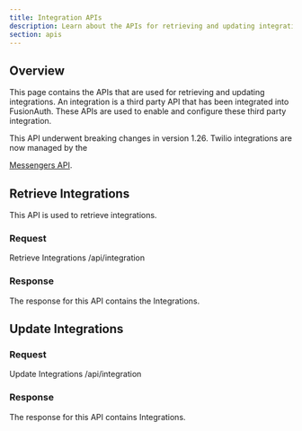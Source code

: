 ```yaml
---
title: Integration APIs
description: Learn about the APIs for retrieving and updating integrations.
section: apis
---
```


## Overview

This page contains the APIs that are used for retrieving and updating integrations. An integration is a third party API that has been integrated into FusionAuth. These APIs are used to enable and configure these third party integration.

<Aside type="caution">
This API underwent breaking changes in version 1.26. Twilio integrations are now managed by the

[Messengers API](/docs/apis/messengers/).
</Aside>

## Retrieve Integrations

This API is used to retrieve integrations.

### Request

<APIAuthentication icon="lock">Retrieve Integrations</APIAuthentication>
<APIURI method="GET">/api/integration</APIURI>

### Response

The response for this API contains the Integrations.

<StandardGetResponseCodes no_errors never_missing />

<IntegrationResponseBody />

## Update Integrations

<GenericUpdateExplanationFragment extra_id_verbiage="No Id is required to update this object." capitalized_object_name="Integration" />

### Request

<APIAuthentication icon="lock">Update Integrations</APIAuthentication>
<APIURI method="PUT">/api/integration</APIURI>

<PatchSupport api_endpoint="/api/integration" />

<IntegrationRequestBody api_endpoint="/api/integration" />

### Response

The response for this API contains Integrations.

<StandardPostResponseCodes />

<IntegrationResponseBody />
